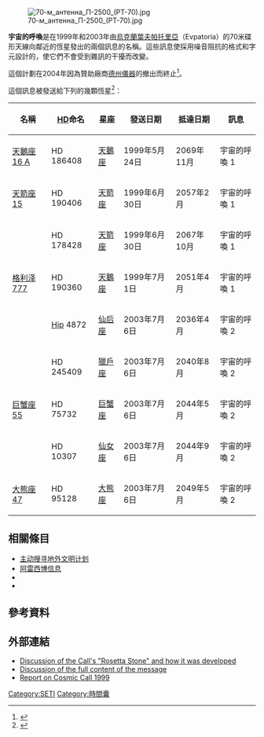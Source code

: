 [[File:70-м_антенна_П-2500_(РТ-70).jpg|thumb]]

'''宇宙的呼喚'''是在1999年和2003年由[[烏克蘭|烏克蘭]][[葉夫帕托里亞|葉夫帕托里亞]]（Evpatoria）的70米碟形天線向鄰近的恆星發出的兩個訊息的名稱。這些訊息使採用噪音阻抗的格式和字元設計的，使它們不會受到雜訊的干擾而改變。

這個計劃在2004年因為贊助廠商[[德州儀器|德州儀器]]的撤出而終止<ref>{{cite web|title=Team Encounter Mission: What Happened?|url=http://cs.astronomy.com/asycs/forums/p/17428/295175.aspx|accessdate=2009-03-02|publisher=Astronomy.com Forums|archiveurl=https://web.archive.org/web/20090515102750/http://cs.astronomy.com/asycs/forums/p/17428/295175.aspx|archivedate=2009-05-15|deadurl=yes}}</ref>。

這個訊息被發送給下列的幾顆恆星<ref>{{Cite web|title=Передача и поиски разумных сигналов во Вселенной|url=http://www.cplire.ru/rus/ra&sr/VAK-2004.html|access-date=2021-11-09|publisher={{Internal link helper/ru|俄罗斯科学院科捷利尼科夫无线电与电子技术所|Институт радиотехники и электроники имени В. А. Котельникова РАН|ИРЭ РАН}}|language=ru|archive-date=2012-02-10|archive-url=https://web.archive.org/web/20120210090149/http://www.cplire.ru/rus/ra%26sr/VAK-2004.html}}</ref>：
{| class="wikitable"
!名稱
![[HD星表|HD]]命名
!星座
!發送日期
!抵達日期
!訊息
|-
|[[天鵝座16|天鵝座16 A]]
|HD 186408
|[[天鵝座|天鵝座]]
|1999年5月24日
|2069年11月
|宇宙的呼喚 1
|-
|[[天箭座15|天箭座15]]
|HD 190406
|[[天箭座|天箭座]]
|1999年6月30日
|2057年2月
|宇宙的呼喚 1
|-
|
|HD 178428
|[[天箭座|天箭座]]
|1999年6月30日
|2067年10月
|宇宙的呼喚 1
|-
|[[格利泽777|格利泽777]]
|HD 190360
|[[天鵝座|天鵝座]]
|1999年7月1日
|2051年4月
|宇宙的呼喚 1
|-
|
|[[依巴谷星表|Hip]] 4872
|[[仙后座|仙后座]]
|2003年7月6日
|2036年4月
|宇宙的呼喚 2
|-
|
|HD 245409
|[[獵戶座|獵戶座]]
|2003年7月6日
|2040年8月
|宇宙的呼喚 2
|-
|[[巨蟹座55|巨蟹座55]]
|HD 75732
|[[巨蟹座|巨蟹座]]
|2003年7月6日
|2044年5月
|宇宙的呼喚 2
|-
|
|HD 10307
|[[仙女座|仙女座]]
|2003年7月6日
|2044年9月
|宇宙的呼喚 2
|-
|[[大熊座47|大熊座47]]
|HD 95128
|[[大熊座|大熊座]]
|2003年7月6日
|2049年5月
|宇宙的呼喚 2
|}

== 相關條目 ==
* [[主动搜寻地外文明计划|主动搜寻地外文明计划]]
* [[阿雷西博信息|阿雷西博信息]]
* {{Internal link helper/en|与外星智能生命通讯|Communication with extraterrestrial intelligence}}
* {{Internal link helper/en|星際訊息列表|List of interstellar radio messages}}

== 參考資料 ==
{{reflist}}
== 外部連結 ==
* [https://web.archive.org/web/20081120051814/http://www.active-seti.org/evpatoria.html  Discussion of the Call's "Rosetta Stone" and how it was developed]
* [http://www.cplire.ru/html/ra&sr/irm/CosmicCall-2003/index.html Discussion of the full content of the message]{{Wayback|url=http://www.cplire.ru/html/ra%26sr/irm/CosmicCall-2003/index.html|date=20200220175452}}
* [http://www.cplire.ru/html/ra&sr/irm/report-1999.html Report on Cosmic Call 1999]{{Wayback|url=http://www.cplire.ru/html/ra%26sr/irm/report-1999.html|date=20190904110043}}

[[Category:SETI|Category:SETI]]
[[Category:時間囊|Category:時間囊]]
{{Interstellar messages}}